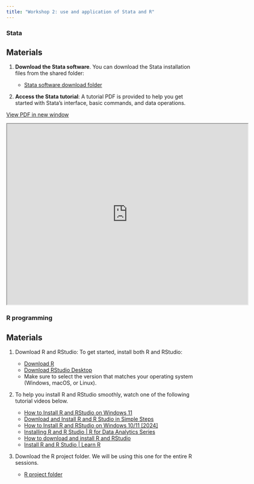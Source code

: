 ```yaml
---
title: "Workshop 2: use and application of Stata and R"
---
```


### Stata

::: callout-note
## Materials

1.  **Download the Stata software**. You can download the Stata installation files from the shared folder:

    -   [Stata software download folder](https://drive.google.com/drive/folders/1VeVckQFw54D2H-IYYTjq1w-XsdLY3XVn?usp=sharing)

2.  **Access the Stata tutorial**: A tutorial PDF is provided to help you get started with Stata’s interface, basic commands, and data operations.
:::

<a href="https://drive.google.com/file/d/1bP0GDmeDErrcCpTj3tqT0I3LsVv_K7mq/view?usp=sharing" target="_blank" class="btn-slides">View PDF in new window</a>

<iframe src="https://drive.google.com/file/d/1bP0GDmeDErrcCpTj3tqT0I3LsVv_K7mq/preview" width="640" height="480" allow="autoplay">

</iframe>

### R programming

::: callout-note
## Materials

1.  Download R and RStudio: To get started, install both R and RStudio:

    -   [Download R](https://cran.r-project.org/)
    -   [Download RStudio Desktop](https://posit.co/download/rstudio-desktop/)
    -   Make sure to select the version that matches your operating system (Windows, macOS, or Linux).

2.  To help you install R and RStudio smoothly, watch one of the following tutorial videos below.

    -   [How to Install R and RStudio on Windows 11](https://www.youtube.com/watch?v=H9EBlFDGG4k)
    -   [Download and Install R and R Studio in Simple Steps](https://www.youtube.com/watch?v=Tb3R4GLJ45U)
    -   [How to Install R and RStudio on Windows 10/11 \[2024\]](https://www.youtube.com/watch?v=9SzKJH93t5o)
    -   [Installing R and R Studio \| R for Data Analytics Series](https://www.youtube.com/watch?v=TsnGd6p9oTk&vl=en)
    -   [How to download and install R and RStudio](https://m.youtube.com/watch?v=TFGYlKvQEQ4&t=14s)
    -   [Install R and R Studio \| Learn R](https://www.youtube.com/watch?v=tgPuB-iNww0)
    
3. Download the R project folder. We will be using this one for the entire R sessions.
    -   [R project folder](https://drive.google.com/drive/folders/1-mlYjCtICiyD4NLFp1-rMxxKf2Yxj53i?usp=sharing)
:::
